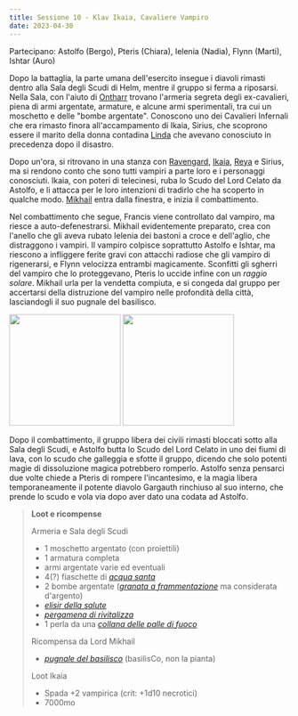 ```yaml
---
title: Sessione 10 - Klav Ikaia, Cavaliere Vampiro
date: 2023-04-30
---
```


Partecipano: Astolfo (Bergo), Pteris (Chiara), Ielenia (Nadia), Flynn (Marti), Ishtar (Auro)

Dopo la battaglia, la parte umana dell'esercito insegue i diavoli rimasti dentro alla Sala degli Scudi di Helm, mentre il gruppo si ferma a riposarsi. Nella Sala, con l'aiuto di [Ontharr](../npc/misc#ontharr-frume) trovano l'armeria segreta degli ex-cavalieri, piena di armi argentate, armature, e alcune armi sperimentali, tra cui un moschetto e delle "bombe argentate". Conoscono uno dei Cavalieri Infernali che era rimasto finora all'accampamento di Ikaia, Sirius, che scoprono essere il marito della donna contadina [Linda](../npc/misc#famiglia-di-verdebosco) che avevano conosciuto in precedenza dopo il disastro.

Dopo un'ora, si ritrovano in una stanza con [Ravengard](../npc/baldursgate#ulder-ravengard), [Ikaia](../npc/elturel#klav-ikaia), [Reya](../npc/elturel#reya-mantlemorn) e Sirius, ma si rendono conto che sono tutti vampiri a parte loro e i personaggi conosciuti. Ikaia, con poteri di telecinesi, ruba lo Scudo del Lord Celato da Astolfo, e li attacca per le loro intenzioni di tradirlo che ha scoperto in qualche modo. [Mikhail](../npc/elturel#lord-mikhail-manthar) entra dalla finestra, e inizia il combattimento.

Nel combattimento che segue, Francis viene controllato dal vampiro, ma riesce a auto-defenestrarsi. Mikhail evidentemente preparato, crea con l'anello che gli aveva rubato Ielenia dei bastoni a croce e dell'aglio, che distraggono i vampiri. Il vampiro colpisce soprattutto Astolfo e Ishtar, ma riescono a infliggere ferite gravi con attacchi radiose che gli vampiro di rigenerarsi, e Flynn velocizza entrambi magicamente. Sconfitti gli sgherri del vampiro che lo proteggevano, Pteris lo uccide infine con un *raggio solare*. Mikhail urla per la vendetta compiuta, e si congeda dal gruppo per accertarsi della distruzione del vampiro nelle profondità della città, lasciandogli il suo pugnale del basilisco.

<Image src="https://5e.tools/img/items/BGDIA/Shield%20of%20the%20Hidden%20Lord.jpg" inferSize height="200px" alt="" /> <Image src="https://lh3.googleusercontent.com/SmAbh4TNRComY-SM3o4pulkYW7dFKZd8Nt9Z4AZ4C_k-8sNPC5QF-vT3gGZGFlxkKWxK-CfXH2_-raHvV_Pr3URQ_Jj4OqZj4piTYGg" inferSize height="200px" alt="" />

Dopo il combattimento, il gruppo libera dei civili rimasti bloccati sotto alla Sala degli Scudi, e Astolfo butta lo Scudo del Lord Celato in uno dei fiumi di lava, con lo scudo che galleggia e sfotte il gruppo, dicendo che solo potenti magie di dissoluzione magica potrebbero romperlo. Astolfo senza pensarci due volte chiede a Pteris di rompere l'incantesimo, e la magia libera temporaneamente il potente diavolo Gargauth rinchiuso al suo interno, che prende lo scudo e vola via dopo aver dato una codata ad Astolfo.

> **Loot e ricompense**
> 
> Armeria e Sala degli Scudi
> - 1 moschetto argentato (con proiettili)
> - 1 armatura completa
> - armi argentate varie ed eventuali
> - 4(?) fiaschette di [*acqua santa*](https://roll20.net/compendium/dnd5e/Holy%20Water#content)
> - 2 bombe argentate ([*granata a frammentazione*](https://www.dndbeyond.com/equipment/grenade-fragmentation) ma considerata d'argento)
> - [*elisir della salute*](https://www.aidedd.org/dnd/om.php?vo=elixir-of-health)
> - [*pergamena di rivitalizza*](https://roll20.net/compendium/dnd5e/Revivify#content)
> - 1 perla da una [*collana delle palle di fuoco*](https://www.dndbeyond.com/magic-items/4683-necklace-of-fireballs)
>
> Ricompensa da Lord Mikhail
> - [*pugnale del basilisco*](https://old.reddit.com/r/TheGriffonsSaddlebag/comments/cee2pi/the_griffons_saddlebag_basilisk_dagger_weapon/) (basilisCo, non la pianta)
>
> Loot Ikaia
> - Spada +2 vampirica (crit: +1d10 necrotici)
> - 7000mo